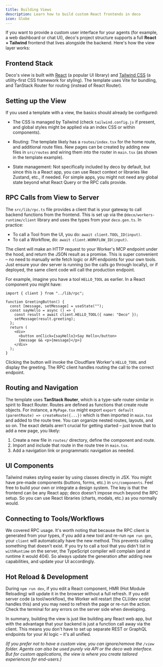 ```yaml
---
title: Building Views
description: Learn how to build custom React frontends in deco
icon: Globe
---
```


If you want to provide a custom user interface for your agents (for example, a web dashboard or chat UI), deco's project structure supports a full **React + Tailwind** frontend that lives alongside the backend. Here's how the view layer works:

## Frontend Stack

Deco's view is built with [React](https://react.dev/) (a popular UI library) and [Tailwind CSS](https://tailwindcss.com/) (a utility-first CSS framework for styling). The template uses Vite for bundling, and TanStack Router for routing (instead of React Router).

## Setting up the View

If you used a template with a view, the basics should already be configured:

- The CSS is managed by Tailwind (check `tailwind.config.js` if present, and global styles might be applied via an index CSS or within components).

- Routing: The template likely has a `routes/index.tsx` for the home route, and additional route files. New pages can be created by adding new files in `src/routes` and wiring them into the router in `main.tsx` (as shown in the template example).

- State management: Not specifically included by deco by default, but since this is a React app, you can use React context or libraries like Zustand, etc., if needed. For simple apps, you might not need any global state beyond what React Query or the RPC calls provide.

## RPC Calls from View to Server

The `src/lib/rpc.ts` file provides a client that is your gateway to call backend functions from the frontend. This is set up via the `@deco/workers-runtime/client` library and uses the types from your `deco.gen.ts`. In practice:

- To call a Tool from the UI, you do: `await client.TOOL_ID(input)`.
- To call a Workflow, do: `await client.WORKFLOW_ID(input)`.

The client will make an HTTP request to your Worker's MCP endpoint under the hood, and return the JSON result as a promise. This is super convenient – no need to manually write fetch logic or API endpoints for your own tools. Just ensure your dev server is running (so the calls go through locally), or if deployed, the same client code will call the production endpoint.

For example, imagine you have a tool `HELLO_TOOL` as earlier. In a React component you might have:

```tsx
import { client } from "../lib/rpc";

function GreetingButton() {
  const [message, setMessage] = useState("");
  const sayHello = async () => {
    const result = await client.HELLO_TOOL({ name: "Deco" });
    setMessage(result.greeting);
  };
  return (
    <div>
      <button onClick={sayHello}>Say Hello</button>
      {message && <p>{message}</p>}
    </div>
  );
}
```

Clicking the button will invoke the Cloudflare Worker's `HELLO_TOOL` and display the greeting. The RPC client handles routing the call to the correct endpoint.

## Routing and Navigation

The template uses **TanStack Router**, which is a type-safe router similar in spirit to React Router. Routes are defined as functions that create route objects. For instance, a `MyPage.tsx` might export `export default (parentRoute) => createRoute({...})` which is then imported in `main.tsx` and added to the route tree. You can organize nested routes, layouts, and so on. The exact details aren't crucial for getting started – just know that to add a new page, you likely:

1. Create a new file in `routes/` directory, define the component and route.
2. Import and include that route in the route tree in `main.tsx`.
3. Add a navigation link or programmatic navigation as needed.

## UI Components

Tailwind makes styling easier by using classes directly in JSX. You might have pre-made components (buttons, forms, etc.) in `src/components`. Feel free to build your own or integrate a design system. The key is that the frontend can be any React app; deco doesn't impose much beyond the RPC setup. So you can use React libraries (charts, modals, etc.) as you normally would.

## Connecting to Tools/Workflows

We covered RPC usage. It's worth noting that because the RPC client is generated from your types, if you add a new tool and re-run `npm run gen`, your `client` will automatically have the new method. This prevents calling something that doesn't exist. If you try to call a tool that you didn't list in `withRuntime` on the server, the TypeScript compiler will complain (and at runtime it would 404). So always update the generation after adding new capabilities, and update your UI accordingly.

## Hot Reload & Development

During `npm run dev`, if you edit a React component, HMR (Hot Module Reloading) will update it in the browser without a full refresh. If you edit server code (a tool/workflow), the Worker will restart (the CLI/dev script handles this) and you may need to refresh the page or re-run the action. Check the terminal for any errors on the server side when developing.

In summary, building the view is just like building any React web app, but with the advantage that your backend is just a function call away via the client. This means you don't have to set up separate REST or GraphQL endpoints for your AI logic – it's all unified.

_(If you prefer not to have a custom view, you can ignore/remove the `/view` folder. Agents can also be used purely via API or the deco web interface. But for custom applications, the view is where you create tailored experiences for end-users.)_
